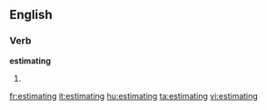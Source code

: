 ==English==
===Verb===
'''estimating'''
# {{present participle of|[[estimate]]}}

[[fr:estimating]]
[[it:estimating]]
[[hu:estimating]]
[[ta:estimating]]
[[vi:estimating]]